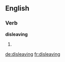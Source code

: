 ==English==

===Verb===
'''disleaving'''

# {{present participle of|[[disleave]]}}

[[de:disleaving]]
[[fr:disleaving]]
